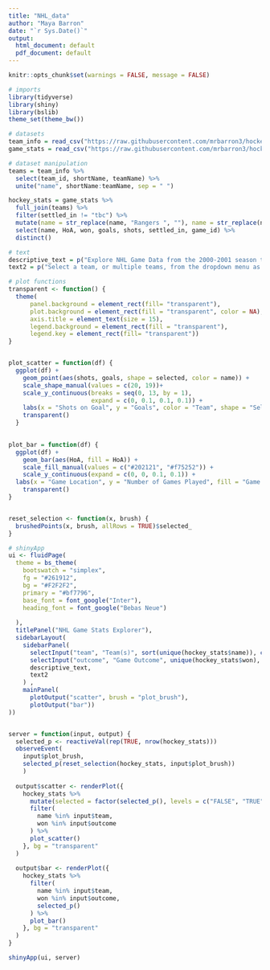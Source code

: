 ---
title: "NHL_data"
author: "Maya Barron"
date: "`r Sys.Date()`"
output:
  html_document: default
  pdf_document: default
---

```{r setup, include=FALSE}
knitr::opts_chunk$set(warnings = FALSE, message = FALSE)
```

```{r, warning = FALSE, include = FALSE}
# imports
library(tidyverse)
library(shiny)
library(bslib)
theme_set(theme_bw())
```

```{r}
# datasets
team_info = read_csv("https://raw.githubusercontent.com/mrbarron3/hockey/main/team_info.csv") 
game_stats = read_csv("https://raw.githubusercontent.com/mrbarron3/hockey/main/game_teams_stats.csv") 
```

```{r}
# dataset manipulation
teams = team_info %>%
  select(team_id, shortName, teamName) %>%
  unite("name", shortName:teamName, sep = " ")

hockey_stats = game_stats %>% 
  full_join(teams) %>%
  filter(settled_in != "tbc") %>%
  mutate(name = str_replace(name, "Rangers ", ""), name = str_replace(name, "Islanders ", ""), name = str_replace(name, "NY", "New York"), won = str_replace(won, "TRUE", "win"), won = str_replace(won, "FALSE", "loss")) %>%
  select(name, HoA, won, goals, shots, settled_in, game_id) %>%
  distinct()
```

```{r}
# text
descriptive_text = p("Explore NHL Game Data from the 2000-2001 season to the 2019-2020 season from 31 active and 2 defunct (Atlanta Thrashers and Phoenix Coyotes) NHL teams. This data was downloaded from an ", a("NHL Game Data repository", href="https://www.kaggle.com/datasets/martinellis/nhl-game-data?resource=download"), "created by Martin Ellis, using data originally documented by Kevin Sidwar, an NHL fan, who began documenting the still un-documented NHL stats API.")
text2 = p("Select a team, or multiple teams, from the dropdown menu as well as the game outcome of interest to view corresponding plots. Select both possible game outcomes to view all games played by the selected team/teams. Brush over the scatter plot to refine your selection. Refresh the page to eliminate your brush selection.")
```

```{r}
# plot functions
transparent <- function() {
  theme(
      panel.background = element_rect(fill= "transparent"),
      plot.background = element_rect(fill = "transparent", color = NA),
      axis.title = element_text(size = 15),
      legend.background = element_rect(fill = "transparent"),
      legend.key = element_rect(fill= "transparent"))
}


plot_scatter = function(df) {
  ggplot(df) +
    geom_point(aes(shots, goals, shape = selected, color = name)) +
    scale_shape_manual(values = c(20, 19))+
    scale_y_continuous(breaks = seq(0, 13, by = 1), 
                       expand = c(0, 0.1, 0.1, 0.1)) +
    labs(x = "Shots on Goal", y = "Goals", color = "Team", shape = "Selected") +
    transparent()
  }
    

plot_bar = function(df) {
  ggplot(df) +
    geom_bar(aes(HoA, fill = HoA)) +
    scale_fill_manual(values = c("#202121", "#f75252")) +
    scale_y_continuous(expand = c(0, 0, 0.1, 0.1)) +
  labs(x = "Game Location", y = "Number of Games Played", fill = "Game Location") +
    transparent()
}


reset_selection <- function(x, brush) {
  brushedPoints(x, brush, allRows = TRUE)$selected_
}
```

```{r}
# shinyApp
ui <- fluidPage(
  theme = bs_theme(
    bootswatch = "simplex",
    fg = "#261912", 
    bg = "#F2F2F2", 
    primary = "#bf7796",
    base_font = font_google("Inter"), 
    heading_font = font_google("Bebas Neue")
    
  ),
  titlePanel("NHL Game Stats Explorer"),
  sidebarLayout(
    sidebarPanel(
      selectInput("team", "Team(s)", sort(unique(hockey_stats$name)), c("New York Rangers", "New York Islanders"), multiple = TRUE),
      selectInput("outcome", "Game Outcome", unique(hockey_stats$won), c("win"), multiple = TRUE),
      descriptive_text,
      text2
    ) ,
    mainPanel(
      plotOutput("scatter", brush = "plot_brush"),
      plotOutput("bar"))
))


server = function(input, output) {
  selected_p <- reactiveVal(rep(TRUE, nrow(hockey_stats)))
  observeEvent(
    input$plot_brush,
    selected_p(reset_selection(hockey_stats, input$plot_brush))
    )
  
  output$scatter <- renderPlot({
    hockey_stats %>%
      mutate(selected = factor(selected_p(), levels = c("FALSE", "TRUE"))) %>%
      filter(
        name %in% input$team, 
        won %in% input$outcome
      ) %>%
      plot_scatter()
    }, bg = "transparent"
  )
  
  output$bar <- renderPlot({
    hockey_stats %>%
      filter(
        name %in% input$team, 
        won %in% input$outcome,
        selected_p()
      ) %>%
      plot_bar()
    }, bg = "transparent"
  )
}

shinyApp(ui, server)
```
